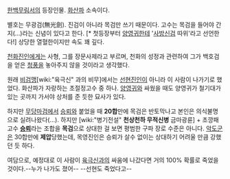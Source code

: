 [[한백무림서]]의 등장인물. [[화산파]] 소속이다.

별호는 무광검(無光劍). 진검이 아니라 목검만 쓰기 때문이다. 고수는 목검을 들어야 간지(…)라는 신념이 있다고 한다. [* 첫등장부터 [[양영귀]]한테 '[[사방신검]] 따위'라고 선언한다!] 상당한 열혈한이지만 속도 꽤 깊다.

[[천화진인]]에게는 사형, 그를 장문사제라고 부르며, 천화의 성정과 관련하여 그가 백호검을 얻은 [[청풍]]을 놓아주지 않을 것이라고 생각했다.

원래 [[비검맹]][wiki:"육극신" 과의 비무]에서는 [[선현진인]]이 아니라 이 사람이 나가기로 했었다. 화산파가 자랑하는 초절정고수 중 하나. [[양영귀]]와 싸웠을 때도 양영귀가 철기대가 있는 곳까지 가서야 상처를 준 듯한 묘사가 있다.

하지만 [[무당마검]]에서 [[승뢰]]와 붙었을 때 '''20합'''만에 목검은 반토막나고 본인은 의식불명으로 실려나왔다(…). 하지만 [wiki:"병기전설" '''천상천하 무적신병''' 금마광륜] + 초깡패 고수 '''[[승뢰]]'''라는 조합을 '''목검'''으로 상대한 걸 보면 평범한 구파 장로 수준은 아니다. [[악도군]]은 30합만에 '''제압'''당했는데, 목영진인은 승뢰가 살수 없이는 상대하기 어려울 만큼 강했던 듯 하다.

여담으로, 예정대로 이 사람이 [[육극신]]과의 싸움에 나갔다면 거의 100% 확률로 죽었을 것이다.--누가 나가도 졌어-- --선현도 죽었다고--
